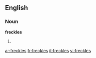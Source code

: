 ==English==

===Noun===
'''freckles'''

# {{plural of|[[freckle]]}}

[[ar:freckles]]
[[fr:freckles]]
[[it:freckles]]
[[vi:freckles]]